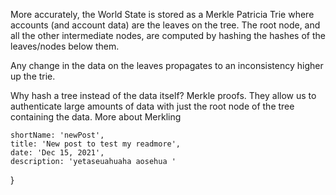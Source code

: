 More accurately, the World State is stored as a Merkle Patricia Trie where accounts (and account data) are the leaves on the tree. The root node, and all the other intermediate nodes, are computed by hashing the hashes of the leaves/nodes below them.

Any change in the data on the leaves propagates to an inconsistency higher up the trie.

Why hash a tree instead of the data itself? Merkle proofs. They allow us to authenticate large amounts of data with just the root node of the tree containing the data. More about Merkling


	shortName: 'newPost',
	title: 'New post to test my readmore',
	date: 'Dec 15, 2021',
	description: 'yetaseuahuaha aosehua '
}

